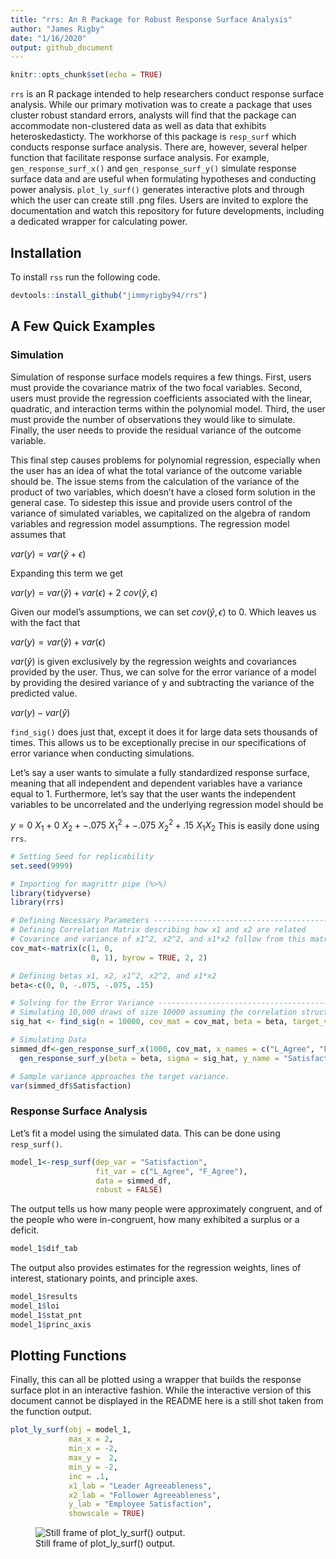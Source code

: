 ```yaml
---
title: "rrs: An R Package for Robust Response Surface Analysis"
author: "James Rigby"
date: "1/16/2020"
output: github_document
---
```


```r
knitr::opts_chunk$set(echo = TRUE)
```


`rrs` is an R package intended to help researchers conduct response surface analysis. While our primary motivation was to create a package that uses cluster robust standard errors, analysts will find that the package can accommodate non-clustered data as well as data that exhibits heteroskedasticty. The workhorse of this package is `resp_surf` which conducts response surface analysis. There are, however, several helper function that facilitate response surface analysis. For example, `gen_response_surf_x()` and `gen_response_surf_y()` simulate response surface data and are useful when formulating hypotheses and conducting power analysis. `plot_ly_surf()` generates interactive plots and through which the user can create still .png files. Users are invited to explore the documentation and watch this repository for future developments, including a dedicated wrapper for calculating power. 

## Installation

To install `rss` run the following code. 

```r
devtools::install_github("jimmyrigby94/rrs")
```

## A Few Quick Examples

### Simulation

Simulation of response surface models requires a few things. First, users must provide the covariance matrix of the two focal variables. Second, users must provide the regression coefficients associated with the linear, quadratic, and interaction terms within the polynomial model. Third, the user must provide the number of observations they would like to simulate. Finally, the user needs to provide the residual variance of the outcome variable. 

This final step causes problems for polynomial regression, especially when the user has an idea of what the total variance of the outcome variable should be. The issue stems from the calculation of the variance of the product of two variables, which doesn't have a closed form solution in the general case. To sidestep this issue and provide users control of the variance of simulated variables, we capitalized on the algebra of random variables and regression model assumptions. The regression model assumes that 

$var(y) = var(\hat{y} + \epsilon)$

Expanding this term we get


$var(y) = var(\hat{y}) + var(\epsilon) + 2\ cov(\hat{y}, \epsilon)$

Given our model's assumptions, we can set $cov(\hat{y}, \epsilon)$ to 0. Which leaves us with the fact that 

$var(y) = var(\hat{y}) + var(\epsilon)$

$var(\hat{y})$ is given exclusively by the regression weights and covariances provided by the user. Thus, we can solve for the error variance of a model by providing the desired variance of y and subtracting the variance of the predicted value. 

$var(y) - var(\hat y)$

`find_sig()` does just that, except it does it for large data sets thousands of times. This allows us to be exceptionally precise in our specifications of error variance when conducting simulations. 


Let's say a user wants to simulate a fully standardized response surface, meaning that all independent and dependent variables have a variance equal to 1. Furthermore, let's say that the user wants the independent variables to be uncorrelated and the underlying regression model should be 

$y = 0\ X_1+0\ X_2+-.075\ X_1^2+-.075\ X_2^2+.15\ X_1X_2$
This is easily done using `rrs`. 

```r
# Setting Seed for replicability
set.seed(9999)

# Importing for magrittr pipe (%>%)
library(tidyverse)
library(rrs)

# Defining Necessary Parameters ------------------------------------------
# Defining Correlation Matrix describing how x1 and x2 are related
# Covarince and variance of x1^2, x2^2, and x1*x2 follow from this matrix
cov_mat<-matrix(c(1, 0,
                  0, 1), byrow = TRUE, 2, 2)

# Defining betas x1, x2, x1^2, x2^2, and x1*x2
beta<-c(0, 0, -.075, -.075, .15)

# Solving for the Error Variance -----------------------------------------
# Simulating 10,000 draws of size 10000 assuming the correlation structure and regression weights defined above.
sig_hat <- find_sig(n = 10000, cov_mat = cov_mat, beta = beta, target_var_y = 1)

# Simulating Data
simmed_df<-gen_response_surf_x(1000, cov_mat, x_names = c("L_Agree", "F_Agree"))%>%
  gen_response_surf_y(beta = beta, sigma = sig_hat, y_name = "Satisfaction")

# Sample variance approaches the target variance. 
var(simmed_df$Satisfaction)
```

### Response Surface Analysis

Let's fit a model using the simulated data. This can be done using `resp_surf()`. 

```r
model_1<-resp_surf(dep_var = "Satisfaction", 
                   fit_var = c("L_Agree", "F_Agree"), 
                   data = simmed_df, 
                   robust = FALSE)
```

The output tells us how many people were approximately congruent, and of the people who were in-congruent, how many exhibited a surplus or a deficit. 

```r
model_1$dif_tab
```

The output also provides estimates for the regression weights, lines of interest, stationary points, and principle axes. 
```r
model_1$results
model_1$loi
model_1$stat_pnt
model_1$princ_axis

```

## Plotting Functions
Finally, this can all be plotted using a wrapper that builds the response surface plot in an interactive fashion. While the interactive version of this document cannot be displayed in the README here is a still shot taken from the function output. 
```r
plot_ly_surf(obj = model_1, 
             max_x = 2, 
             min_x = -2,
             max_y =  2, 
             min_y = -2, 
             inc = .1, 
             x1_lab = "Leader Agreeableness", 
             x2_lab = "Follower Agreeableness", 
             y_lab = "Employee Satisfaction", 
             showscale = TRUE)
```
![Still frame of plot_ly_surf() output.](README Example.png)